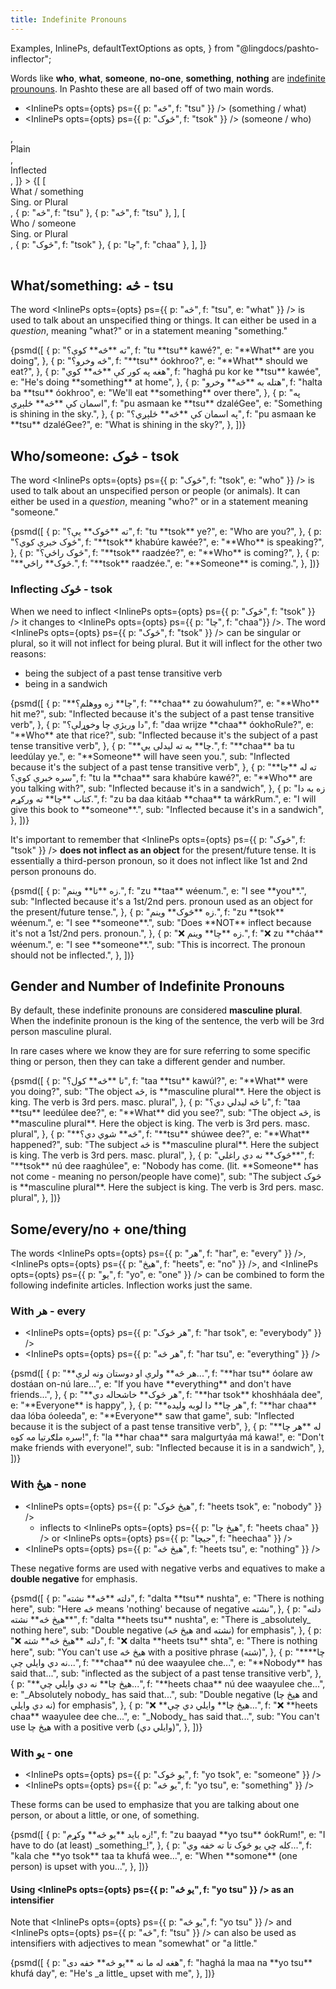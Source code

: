 ```yaml
---
title: Indefinite Pronouns
---
```


  Examples,
  InlinePs,
  defaultTextOptions as opts,
} from "@lingdocs/pashto-inflector";

Words like **who**, **what**, **someone**, **no-one**, **something**, **nothing** are [indefinite prounouns](https://en.wikipedia.org/wiki/Indefinite_pronoun). In Pashto these are all based off of two main words.

- <InlinePs opts={opts} ps={{ p: "څه", f: "tsu" }} /> (something / what)
- <InlinePs opts={opts} ps={{ p: "څوک", f: "tsok" }} /> (someone / who)

<Table
  opts={opts}
  headRow={[
    <div></div>,
    <div className="d-flex flex-row flex-align-items-center">
      <div className="mr-2">
        <InlineInflectionButton />
      </div>
      <div className="align-self-center">Plain</div>
    </div>,
    <div className="d-flex flex-row flex-align-items-center">
      <div className="mr-2">
        <InlineInflectionButton inflection={1} />
      </div>
      <div className="align-self-center">Inflected</div>
    </div>,
  ]}
>
  {[
    [
      <div>
        <div>What / something</div>
        <div className="text-muted">Sing. or Plural</div>
      </div>,
      { p: "څه", f: "tsu" },
      { p: "څه", f: "tsu" },
    ],
    [
      <div>
        <div>Who / someone</div>
        <div className="text-muted">Sing. or Plural</div>
      </div>,
      { p: "څوک", f: "tsok" },
      { p: "چا", f: "chaa" },
    ],
  ]}
</Table>

## What/something: څه - tsu

The word <InlinePs opts={opts} ps={{ p: "څه", f: "tsu", e: "what" }} /> is used to talk about an unspecified thing or things. It can either be used in a _question_, meaning "what?" or in a statement meaning "something."

<Examples opts={opts}>
  {psmd([
    {
      p: "ته **څه** کوې؟",
      f: "tu **tsu** kawé?",
      e: "**What** are you doing",
    },
    {
      p: "څه وخرو؟",
      f: "**tsu** óokhroo?",
      e: "**What** should we eat?",
    },
    {
      p: "هغه په کور کې **څه** کوي",
      f: "haghá pu kor ke **tsu** kawée",
      e: "He's doing **something** at home",
    },
    {
      p: "هتله به **څه** وخرو",
      f: "halta ba **tsu** óokhroo",
      e: "We'll eat **something** over there",
    },
    {
      p: "په اسمان کې **څه** ځلېږي",
      f: "pu asmaan ke **tsu** dzaléGee",
      e: "Something is shining in the sky.",
    },
    {
      p: "په اسمان کې **څه** ځلېږي؟",
      f: "pu asmaan ke **tsu** dzaléGee?",
      e: "What is shining in the sky?",
    },
  ])}
</Examples>

## Who/someone: څوک - tsok

The word <InlinePs opts={opts} ps={{ p: "څوک", f: "tsok", e: "who" }} /> is used to talk about an unspecified person or people (or animals). It can either be used in a _question_, meaning "who?" or in a statement meaning "someone."

<Examples opts={opts}>
  {psmd([
    {
      p: "ته **څوک** یې؟",
      f: "tu **tsok** ye?",
      e: "Who are you?",
    },
    {
      p: "څوک خبرې کوي؟",
      f: "**tsok** khabúre kawée?",
      e: "**Who** is speaking?",
    },
    {
      p: "څوک راځي؟",
      f: "**tsok** raadzée?",
      e: "**Who** is coming?",
    },
    {
      p: "**څوک** راځي.",
      f: "**tsok** raadzée.",
      e: "**Someone** is coming.",
    },
  ])}
</Examples>

### Inflecting څوک - tsok

When we need to inflect <InlinePs opts={opts} ps={{ p: "څوک", f: "tsok" }} /> it changes to <InlinePs opts={opts} ps={{ p: "چا", f: "chaa"}} />. The word <InlinePs opts={opts} ps={{ p: "څوک", f: "tsok" }} /> can be singular or plural, so it will not inflect for being plural. But it will inflect for the other two reasons:

- being the subject of a past tense transitive verb
- being in a sandwich

<Examples opts={opts}>
  {psmd([
    {
      p: "**چا** زه ووهلم؟",
      f: "**chaa** zu óowahulum?",
      e: "**Who** hit me?",
      sub: "Inflected because it's the subject of a past tense transitive verb",
    },
    {
      p: "دا وریژې چا وخوړلې؟",
      f: "daa wrijze **chaa** óokhoRule?",
      e: "**Who** ate that rice?",
      sub: "Inflected because it's the subject of a past tense transitive verb",
    },
    {
      p: "**چا** به ته لیدلی یې.",
      f: "**chaa** ba tu leedúlay ye.",
      e: "**Someone** will have seen you.",
      sub: "Inflected because it's the subject of a past tense transitive verb",
    },
    {
      p: "ته له **چا** سره خبرې کوې؟",
      f: "tu la **chaa** sara khabúre kawé?",
      e: "**Who** are you talking with?",
      sub: "Inflected because it's in a sandwich",
    },
    {
      p: "زه به دا کتاب **چا** ته ورکړم.",
      f: "zu ba daa kitáab **chaa** ta wárkRum.",
      e: "I will give this book to **someone**.",
      sub: "Inflected because it's in a sandwich",
    },
  ])}
</Examples>

It's important to remember that <InlinePs opts={opts} ps={{ p: "څوک", f: "tsok" }} /> **does not inflect as an object** for the present/future tense. It is essentially a third-person pronoun, so it <Link to="/pronouns/pronouns-basic/#%EF%B8%8F-inflecting-1st2nd-person-pronouns-%EF%B8%8F">does not inflect like 1st and 2nd person pronouns do</Link>.

<Examples opts={opts}>
  {psmd([
    {
      p: "زه **تا** وینم.",
      f: "zu **taa** wéenum.",
      e: "I see **you**.",
      sub: "Inflected because it's a 1st/2nd pers. pronoun used as an object for the present/future tense.",
    },
    {
      p: "زه **څوک** وینم.",
      f: "zu **tsok** wéenum.",
      e: "I see **someone**.",
      sub: "Does **NOT** inflect because it's not a 1st/2nd pers. pronoun.",
    },
    {
      p: "❌ زه **چا** وینم.",
      f: "❌ zu **cháa** wéenum.",
      e: "I see **someone**.",
      sub: "This is incorrect. The pronoun should not be inflected.",
    },
  ])}
</Examples>

## Gender and Number of Indefinite Pronouns

By default, these indefinite pronouns are considered **masculine plural**. When the indefinite pronoun is the <Link to="/phrase-structure/vp/">king of the sentence</Link>, the verb will be 3rd person masculine plural.

In rare cases where we know they are for sure referring to some specific thing or person, then they can take a different gender and number.

<Examples opts={opts}>
  {psmd([
    {
      p: "تا **څه** کول؟",
      f: "taa **tsu** kawúl?",
      e: "**What** were you doing?",
      sub: "The object څه, is **masculine plural**. Here the object is king. The verb is 3rd pers. masc. plural",
    },
    {
      p: "تا څه لیدلي دي؟",
      f: "taa **tsu** leedúlee dee?",
      e: "**What** did you see?",
      sub: "The object څه, is **masculine plural**. Here the object is king. The verb is 3rd pers. masc. plural",
    },
    {
      p: "**څه** شوي دي؟",
      f: "**tsu** shúwee dee?",
      e: "**What** happened?",
      sub: "The subject څه is **masculine plural**. Here the subject is king. The verb is 3rd pers. masc. plural",
    },
    {
      p: "څوک** نه دي راغلي**",
      f: "**tsok** nú dee raaghúlee",
      e: "Nobody has come. (lit. **Someone** has not come - meaning no person/people have come)",
      sub: "The subject څوک is **masculine plural**. Here the subject is king. The verb is 3rd pers. masc. plural",
    },
  ])}
</Examples>

## Some/every/no + one/thing

The words <InlinePs opts={opts} ps={{ p: "هر", f: "har", e: "every" }} />, <InlinePs opts={opts} ps={{ p: "هیڅ", f: "heets", e: "no" }} />, and <InlinePs opts={opts} ps={{ p: "یو", f: "yo", e: "one" }} /> can be combined to form the following indefinite articles. Inflection works just the same.

### With هر - every

- <InlinePs opts={opts} ps={{ p: "هر څوک", f: "har tsok", e: "everybody" }} />
- <InlinePs opts={opts} ps={{ p: "هر څه", f: "har tsu", e: "everything" }} />

<Examples opts={opts}>
  {psmd([
    {
      p: "**هر څه** ولرې او دوستان ونه لرې...",
      f: "**har tsu** óolare aw dostáan on-nú lare...",
      e: "If you have **everything** and don't have friends...",
    },
    {
      p: "**هر څوک** خاشحاله دي",
      f: "**har tsok** khoshháala dee",
      e: "**Everyone** is happy",
    },
    {
      p: "**هر چا** دا لوبه ولیده",
      f: "**har chaa** daa lóba óoleeda",
      e: "**Everyone** saw that game",
      sub: "Inflected because it is the subject of a past tense transitive verb",
    },
    {
      p: "له **هر چا** سره ملګرتیا مه کوه!",
      f: "la **har chaa** sara malgurtyáa má kawa!",
      e: "Don't make friends with everyone!",
      sub: "Inflected because it is in a sandwich",
    },
  ])}
</Examples>

### With هیڅ - none

- <InlinePs opts={opts} ps={{ p: "هیڅ څوک", f: "heets tsok", e: "nobody" }} />
  - inflects to <InlinePs
    opts={opts}
    ps={{ p: "هیڅ چا", f: "heets chaa" }}
  /> or <InlinePs opts={opts} ps={{ p: "جیچا", f: "heechaa" }} />
- <InlinePs opts={opts} ps={{ p: "هیڅ څه", f: "heets tsu", e: "nothing" }} />

These negative forms are used with negative verbs and equatives to make a **double negative** for emphasis.

<Examples opts={opts}>
  {psmd([
    {
      p: "دلته **څه** نشته",
      f: "dalta **tsu** nushta",
      e: "There is nothing here",
      sub: "Here څه means 'nothing' because of negative نشته",
    },
    {
      p: "دلته **هیڅ څه** نشته",
      f: "dalta **heets tsu** nushta",
      e: "There is _absolutely_ nothing here",
      sub: "Double negative (هیڅ څه and نشته) for emphasis",
    },
    {
      p: "❌ دلته **هیڅ څه** شته",
      f: "❌ dalta **heets tsu** shta",
      e: "There is nothing here",
      sub: "You can't use هیڅ څه with a positive phrase (شته)",
    },
    {
      p: "**چا** نه دي وایلي چې...",
      f: "**chaa** nú dee waayulee che...",
      e: "**Nobody** has said that...",
      sub: "inflected as the subject of a past tense transitive verb",
    },
    {
      p: "**هیڅ چا** نه دي وایلي چې...",
      f: "**heets chaa** nú dee waayulee che...",
      e: "_Absolutely nobody_ has said that...",
      sub: "Double negative (هیڅ چا and نه دي وایلي) for emphasis",
    },
    {
      p: "❌ **هیڅ چا** وایلي دي چې...",
      f: "❌ **heets chaa** waayulee dee che...",
      e: "_Nobody_ has said that...",
      sub: "You can't use هیڅ چا with a positive verb (وایلي دي)",
    },
  ])}
</Examples>

### With یو - one

- <InlinePs opts={opts} ps={{ p: "یو څوک", f: "yo tsok", e: "someone" }} />
- <InlinePs opts={opts} ps={{ p: "یو څه", f: "yo tsu", e: "something" }} />

These forms can be used to emphasize that you are talking about one person, or about a little, or one, of something.

<Examples opts={opts}>
  {psmd([
    {
      p: "زه باید **یو څه** وکړم!",
      f: "zu baayad **yo tsu** óokRum!",
      e: "I have to do (at least) _something_!",
    },
    {
      p: "کله چې یو څوک تا ته خفه وي...",
      f: "kala che **yo tsok** taa ta khufá wee...",
      e: "When **somone** (one person) is upset with you...",
    },
  ])}
</Examples>

#### Using <InlinePs opts={opts} ps={{ p: "یو څه", f: "yo tsu" }} /> as an intensifier

Note that <InlinePs opts={opts} ps={{ p: "یو څه", f: "yo tsu" }} /> and <InlinePs opts={opts} ps={{ p: "څه", f: "tsu" }} /> can also be used as intensifiers with adjectives to mean "somewhat" or "a little."

<Examples opts={opts}>
  {psmd([
    {
      p: "هغه له ما نه **یو څه** خفه دی",
      f: "haghá la maa na **yo tsu** khufá day",
      e: "He's _a little_ upset with me",
    },
  ])}
</Examples>
